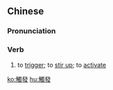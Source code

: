 ==Chinese==
{{zh-forms|s=触发}}

===Pronunciation===
{{zh-pron
|m=chùfā
|c=zuk1 faat3
|mn=chhiok-hoat
|cat=v
}}

===Verb===
{{zh-verb}}

# to [[trigger]]; to [[stir up]]; to [[activate]]

[[ko:觸發]]
[[hu:觸發]]